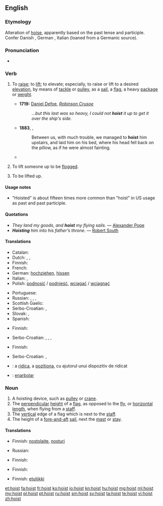 {{wikipedia|dab=hoist}}
==English==

===Etymology===
Alteration of [[hoise]], apparently based on the past tense and participle. Confer Danish {{term|hisse}}, German {{term|hissen}}, Italian {{term|issare}} (loaned from a Germanic source).

===Pronunciation===
* {{IPA|/hɔɪst/}}
*: {{rhymes|ɔɪst}}

===Verb===
{{en-verb|hoists|hoisting|'''[[hoisted]]''' ''or'' '''[[hoist]]'''}}

# {{transitive}} To [[raise]]; to [[lift]]; to elevate; especially, to raise or lift to a desired [[elevation]], by means of [[tackle]] or [[pulley]], as a [[sail]], a [[flag]], a heavy [[package]] or [[weight]].
#* '''1719:''' [[w:Daniel Defoe|Daniel Defoe]], ''[[w:Robinson Crusoe|Robinson Crusoe]]''
#*: ...''but this last was so heavy, I could not '''hoist''' it up to get it over the ship's side.''
#* '''1883''', {{w|Robert Louis Stevenson}}, ''{{w|Treasure Island}}''
#*: Between us, with much trouble, we managed to '''hoist''' him upstairs, and laid him on his bed, where his head fell back on the pillow, as if he were almost fainting.
#* {{quote-news
|year=2011
|date=October 23
|author=Tom Fordyce
|title=2011 Rugby World Cup final: New Zealand 8-7 France
|work=BBC Sport
|url=http://news.bbc.co.uk/sport2/hi/rugby_union/15405316.stm
|page=
|passage=And when skipper Richie McCaw '''hoisted''' the Webb Ellis Trophy high into the night, a quarter of a century of hurt was blown away in an explosion of fireworks and cheering.}}
# {{transitive|historical}} To lift someone up to be [[flog|flogged]].
# {{intransitive}} To be lifted up.

====Usage notes====
* "Hoisted" is about fifteen times more common than "hoist" in US usage as past and past participle.

====Quotations====
* ''They land my goods, and '''hoist''' my flying sails''. &mdash; [[w:Alexander Pope|Alexander Pope]]
* '''''Hoisting''' him into his father’s throne''. &mdash; [[w:Robert South|Robert South]]

====Translations====
{{trans-top|transitive: to raise; to lift; to elevate}}
* Catalan: {{t+|ca|hissar}}
* Dutch: {{t+|nl|optillen}},  {{t+|nl|hijsen}},  {{t+|nl|ophijsen}}
* Finnish: {{t+|fi|nostaa}}
* French: {{t+|fr|hisser}}
* German: [[hochziehen]], [[hissen]] {{qualifier|sail, flag}}
* Italian: {{t+|it|elevare}}, {{t+|it|alzare}}
* Polish: [[podnosić]] / [[podnieść]], [[wciągać]] / [[wciągnąć]]
{{trans-mid}}
* Portuguese: {{t+|pt|içar}}
* Russian: {{t+|ru|поднимать|tr=podnimátʹ}} {{impf}}, {{t+|ru|поднять|tr=podnjátʹ}} {{pf}}, {{t+|ru|водружать|tr=vodružátʹ}} {{impf}}, {{t+|ru|водрузить|tr=vodruzítʹ}} {{pf}}
* Scottish Gaelic: {{t-|gd|tog|xs=Scottish Gaelic}}
* Serbo-Croatian: {{t-|sh|uzdignuti}}, {{t-|sh|уздигнути}}
* Slovak: {{t-|sk|vztýčiť}}, {{t-|sk|zdvihnúť}}
* Spanish: {{t+|es|izar}}
{{trans-bottom}}

{{trans-top|transitive: to lift someone up to be flogged}}
* Finnish: {{t+|fi|nostaa}}
{{trans-mid}}
* Serbo-Croatian: {{t-|sh|podignuti}}, {{t-|sh|подигнути}}, {{t-|sh|pridignuti}}, {{t-|sh|придигнути}}
{{trans-bottom}}

{{trans-top|intransitive: to be lifted up}}
* Finnish: {{t+|fi|nousta}}
{{trans-mid}}
* Serbo-Croatian: {{t-|sh|podnimiti}}, {{t-|sh|поднимити}}
{{trans-bottom}}

{{checktrans-top}}
* {{ttbc|ro}}: a [[ridica]], a [[pozitiona]], cu ajutorul unui dispozitiv de ridicat
* {{ttbc|es}}: [[enarbolar]]
{{trans-bottom}}

===Noun===
{{en-noun}}

# A hoisting device, such as [[pulley]] or [[crane]].
# The [[perpendicular]] [[height]] of a [[flag]], as opposed to the [[fly]], or [[horizontal]] [[length]], when flying from a [[staff]].
# The [[vertical]] edge of a flag which is next to the [[staff]].
# The height of a [[fore-and-aft]] [[sail]], next the [[mast]] or [[stay]].

====Translations====
{{trans-top|hoisting device}}
* Finnish: [[nostolaite]], [[nosturi]]
{{trans-mid}}
* Russian: {{t+|ru|подъёмник}}
{{trans-bottom}}

{{trans-top|perpendicular height of a flag}}
* Finnish: {{t+|fi|korkeus}}
{{trans-mid}}
{{trans-bottom}}

{{trans-top|vertical edge of a flag which is next to the staff}}
* Finnish: {{t-|fi|tangonreuna}}
{{trans-mid}}
{{trans-bottom}}

{{trans-top|height of a fore-and-aft sail, next the mast or stay}}
* Finnish: [[etuliikki]]
{{trans-mid}}
{{trans-bottom}}

[[et:hoist]]
[[fa:hoist]]
[[fr:hoist]]
[[ko:hoist]]
[[io:hoist]]
[[kn:hoist]]
[[hu:hoist]]
[[mg:hoist]]
[[ml:hoist]]
[[my:hoist]]
[[pl:hoist]]
[[pt:hoist]]
[[ru:hoist]]
[[sm:hoist]]
[[sv:hoist]]
[[ta:hoist]]
[[te:hoist]]
[[vi:hoist]]
[[zh:hoist]]